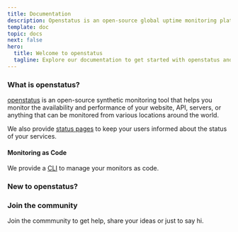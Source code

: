 ```yaml
---
title: Documentation
description: Openstatus is an open-source global uptime monitoring platform that offers a status page and monitoring as code.
template: doc
topic: docs
next: false
hero:
  title: Welcome to openstatus
  tagline: Explore our documentation to get started with openstatus and start monitoring your services.
---
```



### What is openstatus?

[openstatus](https://www.openstatus.dev) is an open-source synthetic monitoring tool that helps you monitor the availability and performance of your website, API, servers, or anything that can be monitored from various locations around the world.

We also provide [status pages](/tutorial/how-to-create-status-page) to keep your users informed about the status of your services.

#### Monitoring as Code

We provide a [CLI](/tutorial/get-started-with-openstatus-cli) to manage your monitors as code.

### New to openstatus?


<CardGrid >
    <LinkCard title="Concepts"   href="/concept/getting-started/" description="Read about the concept behind OpenStatus" />
    <LinkCard title="Tutorials"  href="/tutorial/getting-started/" description="Read our tutorials to learn how to use OpenStatus" />
    <LinkCard title="Guides"  href="/guides/getting-started/" description="Some useful guides about openstatus" />
    <LinkCard title="Help"  href="/help/support/" description="Need help?" />
</CardGrid>


### Join the community

Join the commmunity to get help, share your ideas or just to say hi.

<CardGrid>
<LinkCard href="https://bsky.app/profile/openstatus.dev" title="Bluesky" />
<LinkCard href="https://www.openstatus.dev/discord" title="Discord"/>
<LinkCard href="https://www.openstatus.dev/github" title="GitHub"/>

</CardGrid>

